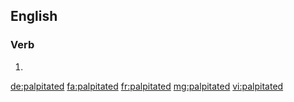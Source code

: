 ==English==

===Verb===
{{head|en|verb form}}

# {{en-past of|palpitate}}

[[de:palpitated]]
[[fa:palpitated]]
[[fr:palpitated]]
[[mg:palpitated]]
[[vi:palpitated]]